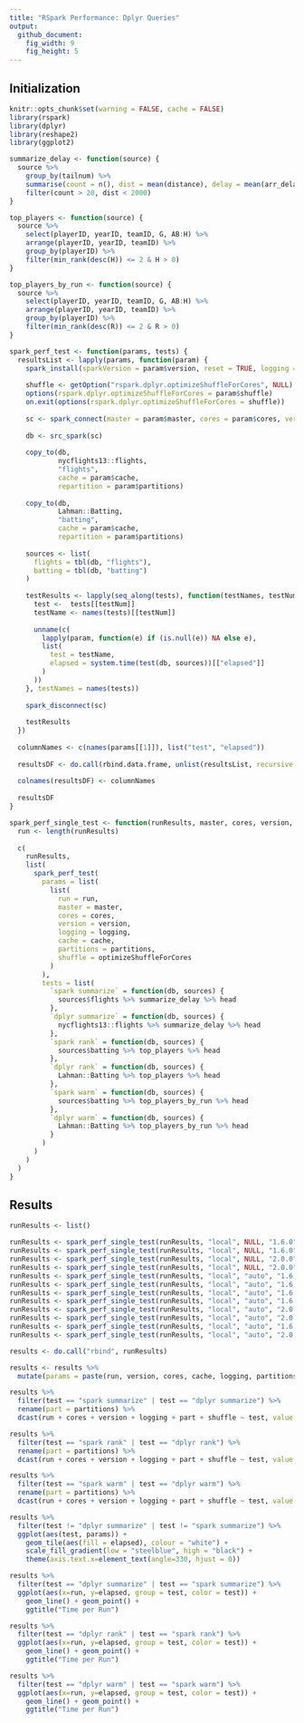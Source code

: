 ```yaml
---
title: "RSpark Performance: Dplyr Queries"
output:
  github_document:
    fig_width: 9
    fig_height: 5
---
```


## Initialization

```r
knitr::opts_chunk$set(warning = FALSE, cache = FALSE)
library(rspark)
library(dplyr)
library(reshape2)
library(ggplot2)
```

```r
summarize_delay <- function(source) {
  source %>%
    group_by(tailnum) %>%
    summarise(count = n(), dist = mean(distance), delay = mean(arr_delay)) %>%
    filter(count > 20, dist < 2000)
}

top_players <- function(source) {
  source %>%
    select(playerID, yearID, teamID, G, AB:H) %>%
    arrange(playerID, yearID, teamID) %>%
    group_by(playerID) %>%
    filter(min_rank(desc(H)) <= 2 & H > 0)
}

top_players_by_run <- function(source) {
  source %>%
    select(playerID, yearID, teamID, G, AB:H) %>%
    arrange(playerID, yearID, teamID) %>%
    group_by(playerID) %>%
    filter(min_rank(desc(R)) <= 2 & R > 0)
}
```

```r
spark_perf_test <- function(params, tests) {
  resultsList <- lapply(params, function(param) {
    spark_install(sparkVersion = param$version, reset = TRUE, logging = param$logging)
    
    shuffle <- getOption("rspark.dplyr.optimizeShuffleForCores", NULL)
    options(rspark.dplyr.optimizeShuffleForCores = param$shuffle)
    on.exit(options(rspark.dplyr.optimizeShuffleForCores = shuffle))
    
    sc <- spark_connect(master = param$master, cores = param$cores, version = param$version)
    
    db <- src_spark(sc)
    
    copy_to(db,
            nycflights13::flights,
            "flights",
            cache = param$cache,
            repartition = param$partitions)
    
    copy_to(db,
            Lahman::Batting,
            "batting",
            cache = param$cache,
            repartition = param$partitions)
    
    sources <- list(
      flights = tbl(db, "flights"),
      batting = tbl(db, "batting")
    )
    
    testResults <- lapply(seq_along(tests), function(testNames, testNum) {
      test <-  tests[[testNum]]
      testName <- names(tests)[[testNum]]
      
      unname(c(
        lapply(param, function(e) if (is.null(e)) NA else e),
        list(
          test = testName,
          elapsed = system.time(test(db, sources))[["elapsed"]]
        )
      ))
    }, testNames = names(tests))
    
    spark_disconnect(sc)
    
    testResults
  })
  
  columnNames <- c(names(params[[1]]), list("test", "elapsed"))
  
  resultsDF <- do.call(rbind.data.frame, unlist(resultsList, recursive = FALSE))
  
  colnames(resultsDF) <- columnNames
  
  resultsDF
}
```

```r
spark_perf_single_test <- function(runResults, master, cores, version, logging, cache, partitions, optimizeShuffleForCores) {
  run <- length(runResults)
  
  c(
    runResults,
    list(
      spark_perf_test(
        params = list(
          list(
            run = run,
            master = master,
            cores = cores,
            version = version,
            logging = logging,
            cache = cache,
            partitions = partitions,
            shuffle = optimizeShuffleForCores
          )
        ),
        tests = list(
          `spark summarize` = function(db, sources) {
            sources$flights %>% summarize_delay %>% head
          },
          `dplyr summarize` = function(db, sources) {
            nycflights13::flights %>% summarize_delay %>% head
          },
          `spark rank` = function(db, sources) {
            sources$batting %>% top_players %>% head
          },
          `dplyr rank` = function(db, sources) {
            Lahman::Batting %>% top_players %>% head
          },
          `spark warm` = function(db, sources) {
            sources$batting %>% top_players_by_run %>% head
          },
          `dplyr warm` = function(db, sources) {
            Lahman::Batting %>% top_players_by_run %>% head
          }
        )
      )
    )
  )
}
```

## Results

```r
runResults <- list()

runResults <- spark_perf_single_test(runResults, "local", NULL, "1.6.0", "INFO", FALSE, 0, FALSE)
runResults <- spark_perf_single_test(runResults, "local", NULL, "1.6.0", "INFO", TRUE, 0, FALSE)
runResults <- spark_perf_single_test(runResults, "local", NULL, "2.0.0", "INFO", FALSE, 0, FALSE)
runResults <- spark_perf_single_test(runResults, "local", NULL, "2.0.0", "INFO", TRUE, 0, FALSE)
runResults <- spark_perf_single_test(runResults, "local", "auto", "1.6.0", "INFO", FALSE, 0, FALSE)
runResults <- spark_perf_single_test(runResults, "local", "auto", "1.6.0", "WARN", FALSE, 0, FALSE)
runResults <- spark_perf_single_test(runResults, "local", "auto", "1.6.0", "WARN", TRUE, 0, FALSE)
runResults <- spark_perf_single_test(runResults, "local", "auto", "1.6.0", "WARN", TRUE, 8, FALSE)
runResults <- spark_perf_single_test(runResults, "local", "auto", "2.0.0", "WARN", TRUE, 8, FALSE)
runResults <- spark_perf_single_test(runResults, "local", "auto", "2.0.0", "WARN", TRUE, 0, FALSE)
runResults <- spark_perf_single_test(runResults, "local", "auto", "1.6.0", "WARN", TRUE, 0, TRUE)
runResults <- spark_perf_single_test(runResults, "local", "auto", "2.0.0", "WARN", TRUE, 0, TRUE)

results <- do.call("rbind", runResults)

results <- results %>% 
  mutate(params = paste(run, version, cores, cache, logging, partitions, shuffle))
```

```r
results %>%
  filter(test == "spark summarize" | test == "dplyr summarize") %>%
  rename(part = partitions) %>%
  dcast(run + cores + version + logging + part + shuffle ~ test, value.var = "elapsed")
```

```r
results %>%
  filter(test == "spark rank" | test == "dplyr rank") %>%
  rename(part = partitions) %>%
  dcast(run + cores + version + logging + part + shuffle ~ test, value.var = "elapsed")
```

```r
results %>%
  filter(test == "spark warm" | test == "dplyr warm") %>%
  rename(part = partitions) %>%
  dcast(run + cores + version + logging + part + shuffle ~ test, value.var = "elapsed")
```

```r
results %>%
  filter(test != "dplyr summarize" | test != "spark summarize") %>%
  ggplot(aes(test, params)) + 
    geom_tile(aes(fill = elapsed), colour = "white") +
    scale_fill_gradient(low = "steelblue", high = "black") +
    theme(axis.text.x=element_text(angle=330, hjust = 0))
```

```r
results %>%
  filter(test == "dplyr summarize" | test == "spark summarize") %>%
  ggplot(aes(x=run, y=elapsed, group = test, color = test)) + 
    geom_line() + geom_point() +
    ggtitle("Time per Run")
```

```r
results %>%
  filter(test == "dplyr rank" | test == "spark rank") %>%
  ggplot(aes(x=run, y=elapsed, group = test, color = test)) + 
    geom_line() + geom_point() +
    ggtitle("Time per Run")
```

```r
results %>%
  filter(test == "dplyr warm" | test == "spark warm") %>%
  ggplot(aes(x=run, y=elapsed, group = test, color = test)) + 
    geom_line() + geom_point() +
    ggtitle("Time per Run")
```

